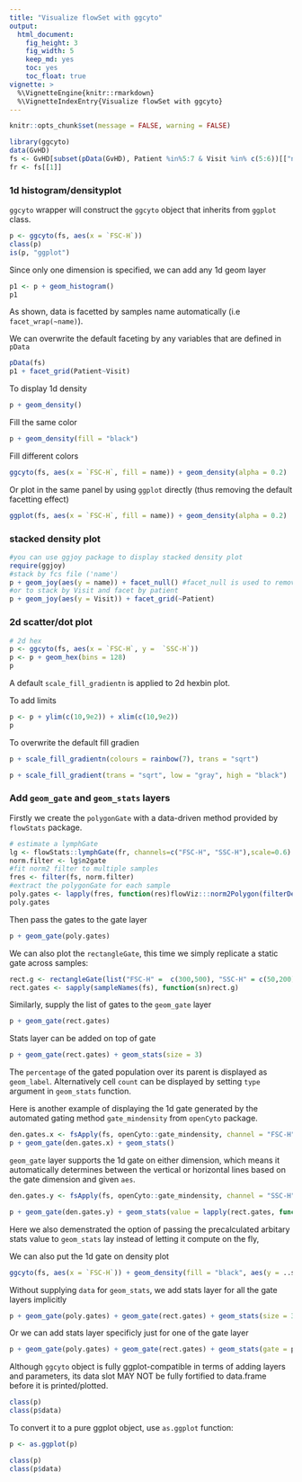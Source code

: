 ```yaml
---
title: "Visualize flowSet with ggcyto"
output:
  html_document:
    fig_height: 3
    fig_width: 5
    keep_md: yes
    toc: yes
    toc_float: true
vignette: >    
  %\VignetteEngine{knitr::rmarkdown}
  %\VignetteIndexEntry{Visualize flowSet with ggcyto}
---
```


```r
knitr::opts_chunk$set(message = FALSE, warning = FALSE)
```


```r
library(ggcyto)
data(GvHD)
fs <- GvHD[subset(pData(GvHD), Patient %in%5:7 & Visit %in% c(5:6))[["name"]]]
fr <- fs[[1]]
```

### 1d histogram/densityplot
`ggcyto` wrapper will construct the `ggcyto` object that inherits from `ggplot` class.
```r
p <- ggcyto(fs, aes(x = `FSC-H`)) 
class(p)
is(p, "ggplot")
```

Since only one dimension is specified, we can add any 1d geom layer
```r
p1 <- p + geom_histogram() 
p1
```

As shown, data is facetted by samples name automatically (i.e `facet_wrap(~name)`).

We can overwrite the default faceting by any variables that are defined in `pData`
```r
pData(fs)
p1 + facet_grid(Patient~Visit)
```

To display 1d density
```r
p + geom_density()
```

Fill the same color
```r
p + geom_density(fill = "black")
```

Fill different colors
```r
ggcyto(fs, aes(x = `FSC-H`, fill = name)) + geom_density(alpha = 0.2)
```

Or plot in the same panel by using `ggplot` directly (thus removing the default facetting effect)
```r
ggplot(fs, aes(x = `FSC-H`, fill = name)) + geom_density(alpha = 0.2)
```

### stacked density plot
```r
#you can use ggjoy package to display stacked density plot
require(ggjoy)
#stack by fcs file ('name')
p + geom_joy(aes(y = name)) + facet_null() #facet_null is used to remove the default facet_wrap (by 'name' column)
#or to stack by Visit and facet by patient
p + geom_joy(aes(y = Visit)) + facet_grid(~Patient)
```


### 2d scatter/dot plot
```r
# 2d hex
p <- ggcyto(fs, aes(x = `FSC-H`, y =  `SSC-H`))
p <- p + geom_hex(bins = 128)
p
```

A default `scale_fill_gradientn` is applied to 2d hexbin plot.

To add limits
```r
p <- p + ylim(c(10,9e2)) + xlim(c(10,9e2))   
p
```

To overwrite the default fill gradien
```r
p + scale_fill_gradientn(colours = rainbow(7), trans = "sqrt")

p + scale_fill_gradient(trans = "sqrt", low = "gray", high = "black")

```

### Add `geom_gate` and `geom_stats` layers

Firstly we create the `polygonGate` with a data-driven method provided by `flowStats` package.
```r
# estimate a lymphGate
lg <- flowStats::lymphGate(fr, channels=c("FSC-H", "SSC-H"),scale=0.6)
norm.filter <- lg$n2gate
#fit norm2 filter to multiple samples
fres <- filter(fs, norm.filter)
#extract the polygonGate for each sample
poly.gates <- lapply(fres, function(res)flowViz:::norm2Polygon(filterDetails(res, "defaultLymphGate")))
poly.gates
```

Then pass the gates to the gate layer
```r
p + geom_gate(poly.gates)
```

We can also plot the `rectangleGate`, this time we simply replicate a static gate across samples:
```r
rect.g <- rectangleGate(list("FSC-H" =  c(300,500), "SSC-H" = c(50,200)))
rect.gates <- sapply(sampleNames(fs), function(sn)rect.g)
```

Similarly, supply the list of gates to the `geom_gate` layer
```r
p + geom_gate(rect.gates)
```

Stats layer can be added on top of gate
```r
p + geom_gate(rect.gates) + geom_stats(size = 3)
```

The `percentage` of the gated population over its parent is displayed as `geom_label`. Alternatively cell `count` can be displayed by setting `type` argument in `geom_stats` function.

Here is another example of displaying the 1d gate generated by the automated gating method `gate_mindensity` from `openCyto` package.
```r
den.gates.x <- fsApply(fs, openCyto::gate_mindensity, channel = "FSC-H", gate_range = c(100, 300), adjust = 1)
p + geom_gate(den.gates.x) + geom_stats()
```

`geom_gate` layer supports the 1d gate on either dimension, which means it automatically determines between the vertical or horizontal lines based on the gate dimension and given `aes`.
```r
den.gates.y <- fsApply(fs, openCyto::gate_mindensity, channel = "SSC-H", gate_range = c(100, 500), adjust = 1, positive = FALSE)

p + geom_gate(den.gates.y) + geom_stats(value = lapply(rect.gates, function(g)0.1))
```

Here we also demenstrated the option of passing the precalculated arbitary stats value to `geom_stats` lay instead of letting it compute on the fly, 

We can also put the 1d gate on density plot
```r
ggcyto(fs, aes(x = `FSC-H`)) + geom_density(fill = "black", aes(y = ..scaled..)) + geom_gate(den.gates.x)  + geom_stats(type = "count")
```

Without supplying `data` for `geom_stats`, we add stats layer for all the gate layers implicitly
```r
p + geom_gate(poly.gates) + geom_gate(rect.gates) + geom_stats(size = 3)
```


Or we can add stats layer specificly just for one of the gate layer
```r
p + geom_gate(poly.gates) + geom_gate(rect.gates) + geom_stats(gate = poly.gates, size = 3)
```


Although `ggcyto` object is fully ggplot-compatible in terms of adding layers and parameters, its data slot MAY NOT be fully fortified to data.frame before it is printed/plotted.
```r
class(p)
class(p$data)
```

To convert it to a pure ggplot object, use `as.ggplot` function:
```r
p <- as.ggplot(p)

class(p)
class(p$data)
```




